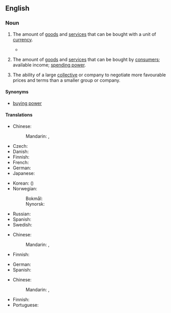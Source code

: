 ==English==
{{wikipedia}}

===Noun===
{{en-noun|-}}

# {{lb|en|economics}} The amount of [[goods]] and [[service]]s that can be bought with a unit of [[currency]].
#* {{quote-magazine|title=Towards the end of poverty
|date=2013-06-01|volume=407|issue=8838|page=11|magazine={{w|The Economist}}
|url=http://www.economist.com/news/leaders/21578665-nearly-1-billion-people-have-been-taken-out-extreme-poverty-20-years-world-should-aim
|passage=But poverty’s scourge is fiercest below $1.25 (the average of the 15 poorest countries’ own poverty lines, measured in 2005 dollars and adjusted for differences in '''purchasing power'''): people below that level live lives that are poor, nasty, brutish and short.}}
#: {{ux|en|The exchange rates do not always reflect true differences in the '''purchasing power''' of currencies.}}
# {{lb|en|economics}} The amount of [[goods]] and [[service]]s that can be bought by [[consumer|consumers]]; available income; [[spending power]].
#: {{ux|en|High interest rates are affecting the '''purchasing power''' of homeowners.}}
# {{lb|en|business}} The ability of a large [[collective]] or company to negotiate more favourable prices and terms than a smaller group or company.
#: {{ux|en|Large supermarkets usually have better '''purchasing power''' than small, local shops.}}

====Synonyms====
* [[buying power]]

====Translations====
{{trans-top|amount of goods and services that can be purchased with a unit of currency}}
* Chinese:
*: Mandarin: {{t+|cmn|購買力|sc=Hani}}, {{t+|cmn|购买力|tr=gòumǎilì|sc=Hani}}
* Czech: {{t+|cs|kupní síla|f}}
* Danish: {{t|da|købekraft|c}}
* Finnish: {{t+|fi|ostovoima}}
* French: {{t+|fr|pouvoir d'achat|m}}
* German: {{t+|de|Kaufkraft|f}}
* Japanese: {{t|ja|購買力|tr=こうばいりょく, kōbai-ryoku}}
{{trans-mid}}
* Korean: {{t+|ko|구매력|tr=gumae-ryeok}} ({{t+|ko|購買力|sc=Hani}})
* Norwegian:
*: Bokmål: {{t|nb|kjøpekraft|m|f}}
*: Nynorsk: {{t|nn|kjøpekraft|f}}
* Russian: {{t|ru|покупа́тельная спосо́бность|f}}
* Spanish: {{t-needed|es}}
* Swedish: {{t+|sv|köpkraft|c}}
{{trans-bottom}}

{{trans-top|income available to households}}
* Chinese:
*: Mandarin: {{t+|cmn|購買力|sc=Hani}}, {{t+|cmn|购买力|tr=gòumǎilì|sc=Hani}}
* Finnish: {{t+|fi|ostovoima}}
{{trans-mid}}
* German: {{t+|de|Kaufkraft|f}}
* Spanish: {{t-needed|es}}
{{trans-bottom}}

{{trans-top|ability of company}}
* Chinese:
*: Mandarin: {{t+|cmn|購買力|sc=Hani}}, {{t+|cmn|购买力|tr=gòumǎilì|sc=Hani}}
{{trans-mid}}
* Finnish: {{t-needed|fi}}
* Portuguese: {{t-needed|pt}}
{{trans-bottom}}